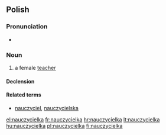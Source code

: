 ==Polish==

===Pronunciation===
* {{IPA|[naut͡ʂɨˈt͡ɕɛlka]|lang=pl}}

===Noun===
{{infl|pl|noun|g=f}}

# a female [[teacher]]

====Declension====
{{pl-decl-noun-ka|nauczyciel}}

====Related terms====
* [[nauczyciel]], [[nauczycielska]]

[[el:nauczycielka]]
[[fr:nauczycielka]]
[[hr:nauczycielka]]
[[lt:nauczycielka]]
[[hu:nauczycielka]]
[[pl:nauczycielka]]
[[fi:nauczycielka]]